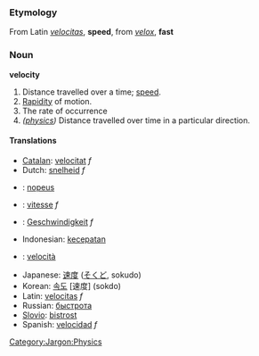 ===Etymology===
From Latin ''[[velocitas]]'', '''speed''', from ''[[velox]]'', '''fast'''

===Noun===
'''velocity'''
# Distance travelled over a time; [[speed]].
# [[Rapidity]] of motion.
# The rate of occurrence
# ''([[:Category:Jargon:Physics|physics]])'' Distance travelled over time in a particular direction.


====Translations====

*[[Catalan]]: [[velocitat]] ''f''
*Dutch: [[snelheid]] ''f''
*{{fi}}: [[nopeus]]
*{{fr}}: [[vitesse]] ''f''
*{{de}}: [[Geschwindigkeit]] ''f''
*Indonesian: [[cepat|kecepatan]]
*{{it}}: [[velocità]]
*Japanese: [[速度]] ([[そくど]], sokudo)
*Korean: [[속도]] [速度] (sokdo)
*Latin: [[velocitas]] ''f''
*Russian: [[быстрота]]
*[[Slovio]]: [[bistrost]]
*Spanish: [[velocidad]] ''f''

[[Category:Jargon:Physics]]